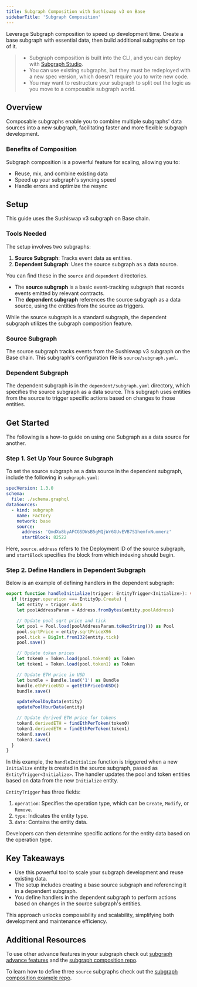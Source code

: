 ```yaml
---
title: Subgraph Composition with Sushiswap v3 on Base
sidebarTitle: 'Subgraph Composition'
---
```


Leverage Subgraph composition to speed up development time. Create a base subgraph with essential data, then build additional subgraphs on top of it.

> - Subgraph composition is built into the CLI, and you can deploy with [Subgraph Studio](https://thegraph.com/studio/).
> - You can use existing subgraphs, but they must be redeployed with a new spec version, which doesn't require you to write new code.
> - You may want to restructure your subgraph to split out the logic as you move to a composable subgraph world.

## Overview

Composable subgraphs enable you to combine multiple subgraphs' data sources into a new subgraph, facilitating faster and more flexible subgraph development.

### Benefits of Composition

Subgraph composition is a powerful feature for scaling, allowing you to:

- Reuse, mix, and combine existing data
- Speed up your subgraph's syncing speed
- Handle errors and optimize the resync

## Setup

This guide uses the Sushiswap v3 subgraph on Base chain.

### Tools Needed

The setup involves two subgraphs:

1. **Source Subgraph**: Tracks event data as entities.
2. **Dependent Subgraph**: Uses the source subgraph as a data source.

You can find these in the `source` and `dependent` directories.

- The **source subgraph** is a basic event-tracking subgraph that records events emitted by relevant contracts.
- The **dependent subgraph** references the source subgraph as a data source, using the entities from the source as triggers.

While the source subgraph is a standard subgraph, the dependent subgraph utilizes the subgraph composition feature.

### Source Subgraph

The source subgraph tracks events from the Sushiswap v3 subgraph on the Base chain. This subgraph's configuration file is `source/subgraph.yaml`.

### Dependent Subgraph

The dependent subgraph is in the `dependent/subgraph.yaml` directory, which specifies the source subgraph as a data source. This subgraph uses entities from the source to trigger specific actions based on changes to those entities.

## Get Started

The following is a how-to guide on using one Subgraph as a data source for another.

### Step 1. Set Up Your Source Subgraph

To set the source subgraph as a data source in the dependent subgraph, include the following in `subgraph.yaml`:

```yaml
specVersion: 1.3.0
schema:
  file: ./schema.graphql
dataSources:
  - kind: subgraph
    name: Factory
    network: base
    source:
      address: 'QmdXu8byAFCGSDWsB5gMQjWr6GUvEVB7S1hemfxNuomerz'
      startBlock: 82522
```

Here, `source.address` refers to the Deployment ID of the source subgraph, and `startBlock` specifies the block from which indexing should begin.

### Step 2. Define Handlers in Dependent Subgraph

Below is an example of defining handlers in the dependent subgraph:

```typescript
export function handleInitialize(trigger: EntityTrigger<Initialize>): void {
  if (trigger.operation === EntityOp.Create) {
    let entity = trigger.data
    let poolAddressParam = Address.fromBytes(entity.poolAddress)

    // Update pool sqrt price and tick
    let pool = Pool.load(poolAddressParam.toHexString()) as Pool
    pool.sqrtPrice = entity.sqrtPriceX96
    pool.tick = BigInt.fromI32(entity.tick)
    pool.save()

    // Update token prices
    let token0 = Token.load(pool.token0) as Token
    let token1 = Token.load(pool.token1) as Token

    // Update ETH price in USD
    let bundle = Bundle.load('1') as Bundle
    bundle.ethPriceUSD = getEthPriceInUSD()
    bundle.save()

    updatePoolDayData(entity)
    updatePoolHourData(entity)

    // Update derived ETH price for tokens
    token0.derivedETH = findEthPerToken(token0)
    token1.derivedETH = findEthPerToken(token1)
    token0.save()
    token1.save()
  }
}
```

In this example, the `handleInitialize` function is triggered when a new `Initialize` entity is created in the source subgraph, passed as `EntityTrigger<Initialize>`. The handler updates the pool and token entities based on data from the new `Initialize` entity.

`EntityTrigger` has three fields:

1. `operation`: Specifies the operation type, which can be `Create`, `Modify`, or `Remove`.
2. `type`: Indicates the entity type.
3. `data`: Contains the entity data.

Developers can then determine specific actions for the entity data based on the operation type.

## Key Takeaways

- Use this powerful tool to scale your subgraph development and reuse existing data.
- The setup includes creating a base source subgraph and referencing it in a dependent subgraph.
- You define handlers in the dependent subgraph to perform actions based on changes in the source subgraph's entities.

This approach unlocks composability and scalability, simplifying both development and maintenance efficiency.

## Additional Resources

To use other advance features in your subgraph check out [subgraph advance features](/developing/creating/advanced/) and the [subgraph composition repo](https://github.com/incrypto32/subgraph-composition-sample-subgraph).

To learn how to define three `source` subgraphs check out the [subgraph composition example repo](https://github.com/isum/subgraph-composition-example).
